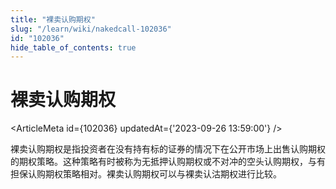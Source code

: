 ```yaml
---
title: "裸卖认购期权"
slug: "/learn/wiki/nakedcall-102036"
id: "102036"
hide_table_of_contents: true
---
```



# 裸卖认购期权

<ArticleMeta id={102036} updatedAt={'2023-09-26 13:59:00'} />
<div className='border-solid border-b border-t-0 my-4 border-[var(--ifm-color-gray-300)]' />

裸卖认购期权是指投资者在没有持有标的证券的情况下在公开市场上出售认购期权的期权策略。这种策略有时被称为无抵押认购期权或不对冲的空头认购期权，与有担保认购期权策略相对。裸卖认购期权可以与裸卖认沽期权进行比较。
